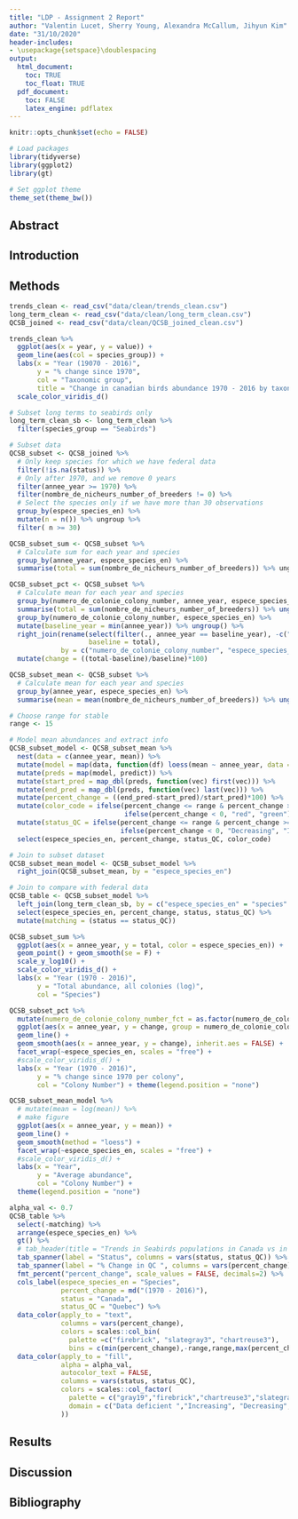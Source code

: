 ```yaml
---
title: "LDP - Assignment 2 Report"
author: "Valentin Lucet, Sherry Young, Alexandra McCallum, Jihyun Kim"
date: "31/10/2020"
header-includes:
- \usepackage{setspace}\doublespacing 
output: 
  html_document:
    toc: TRUE
    toc_float: TRUE
  pdf_document: 
    toc: FALSE
    latex_engine: pdflatex
---
```


```r
knitr::opts_chunk$set(echo = FALSE)

# Load packages
library(tidyverse)
library(ggplot2)
library(gt)

# Set ggplot theme
theme_set(theme_bw())
```

## Abstract

## Introduction

## Methods

```r
trends_clean <- read_csv("data/clean/trends_clean.csv")
long_term_clean <- read_csv("data/clean/long_term_clean.csv")
QCSB_joined <- read_csv("data/clean/QCSB_joined_clean.csv")
```

```r
trends_clean %>% 
  ggplot(aes(x = year, y = value)) +
  geom_line(aes(col = species_group)) +
  labs(x = "Year (19070 - 2016)", 
       y = "% change since 1970", 
       col = "Taxonomic group", 
       title = "Change in canadian birds abundance 1970 - 2016 by taxonomic group") +
  scale_color_viridis_d()
```
```r
# Subset long terms to seabirds only
long_term_clean_sb <- long_term_clean %>% 
  filter(species_group == "Seabirds")

# Subset data
QCSB_subset <- QCSB_joined %>% 
  # Only keep species for which we have federal data
  filter(!is.na(status)) %>% 
  # Only after 1970, and we remove 0 years
  filter(annee_year >= 1970) %>% 
  filter(nombre_de_nicheurs_number_of_breeders != 0) %>% 
  # Select the species only if we have more than 30 observations
  group_by(espece_species_en) %>% 
  mutate(n = n()) %>% ungroup %>% 
  filter( n >= 30)

QCSB_subset_sum <- QCSB_subset %>% 
  # Calculate sum for each year and species
  group_by(annee_year, espece_species_en) %>% 
  summarise(total = sum(nombre_de_nicheurs_number_of_breeders)) %>% ungroup

QCSB_subset_pct <- QCSB_subset %>% 
  # Calculate mean for each year and species
  group_by(numero_de_colonie_colony_number, annee_year, espece_species_en) %>% 
  summarise(total = sum(nombre_de_nicheurs_number_of_breeders)) %>% ungroup() %>% 
  group_by(numero_de_colonie_colony_number, espece_species_en) %>% 
  mutate(baseline_year = min(annee_year)) %>% ungroup() %>% 
  right_join(rename(select(filter(., annee_year == baseline_year), -c("annee_year")), 
                    baseline = total), 
             by = c("numero_de_colonie_colony_number", "espece_species_en")) %>% 
  mutate(change = ((total-baseline)/baseline)*100)

QCSB_subset_mean <- QCSB_subset %>% 
  # Calculate mean for each year and species
  group_by(annee_year, espece_species_en) %>% 
  summarise(mean = mean(nombre_de_nicheurs_number_of_breeders)) %>% ungroup()

# Choose range for stable
range <- 15

# Model mean abundances and extract info
QCSB_subset_model <- QCSB_subset_mean %>% 
  nest(data = c(annee_year, mean)) %>%  
  mutate(model = map(data, function(df) loess(mean ~ annee_year, data = df))) %>% 
  mutate(preds = map(model, predict)) %>% 
  mutate(start_pred = map_dbl(preds, function(vec) first(vec))) %>% 
  mutate(end_pred = map_dbl(preds, function(vec) last(vec))) %>% 
  mutate(percent_change = ((end_pred-start_pred)/start_pred)*100) %>% 
  mutate(color_code = ifelse(percent_change <= range & percent_change >= -range, "grey", 
                             ifelse(percent_change < 0, "red", "green"))) %>% 
  mutate(status_QC = ifelse(percent_change <= range & percent_change >= -range, "Stable", 
                            ifelse(percent_change < 0, "Decreasing", "Increasing"))) %>%
  select(espece_species_en, percent_change, status_QC, color_code) 

# Join to subset dataset
QCSB_subset_mean_model <- QCSB_subset_model %>% 
  right_join(QCSB_subset_mean, by = "espece_species_en") 

# Join to compare with federal data
QCSB_table <- QCSB_subset_model %>% 
  left_join(long_term_clean_sb, by = c("espece_species_en" = "species" )) %>% 
  select(espece_species_en, percent_change, status, status_QC) %>% 
  mutate(matching = (status == status_QC))
```

```r
QCSB_subset_sum %>% 
  ggplot(aes(x = annee_year, y = total, color = espece_species_en)) +
  geom_point() + geom_smooth(se = F) +
  scale_y_log10() +
  scale_color_viridis_d() +
  labs(x = "Year (1970 - 2016)", 
       y = "Total abundance, all colonies (log)", 
       col = "Species")
```
```r
QCSB_subset_pct %>% 
  mutate(numero_de_colonie_colony_number_fct = as.factor(numero_de_colonie_colony_number)) %>% 
  ggplot(aes(x = annee_year, y = change, group = numero_de_colonie_colony_number_fct)) +
  geom_line() +
  geom_smooth(aes(x = annee_year, y = change), inherit.aes = FALSE) +
  facet_wrap(~espece_species_en, scales = "free") +
  #scale_color_viridis_d() +
  labs(x = "Year (1970 - 2016)", 
       y = "% change since 1970 per colony", 
       col = "Colony Number") + theme(legend.position = "none") 
```
```r
QCSB_subset_mean_model %>% 
  # mutate(mean = log(mean)) %>% 
  # make figure
  ggplot(aes(x = annee_year, y = mean)) +
  geom_line() +
  geom_smooth(method = "loess") +
  facet_wrap(~espece_species_en, scales = "free") +
  #scale_color_viridis_d() +
  labs(x = "Year", 
       y = "Average abundance", 
       col = "Colony Number") + 
  theme(legend.position = "none")

```
```r
alpha_val <- 0.7
QCSB_table %>%
  select(-matching) %>%
  arrange(espece_species_en) %>%
  gt() %>%
  # tab_header(title = "Trends in Seabirds populations in Canada vs in Quebec") %>%
  tab_spanner(label = "Status", columns = vars(status, status_QC)) %>%
  tab_spanner(label = "% Change in QC ", columns = vars(percent_change)) %>%
  fmt_percent("percent_change", scale_values = FALSE, decimals=2) %>%
  cols_label(espece_species_en = "Species", 
             percent_change = md("(1970 - 2016)"), 
             status = "Canada", 
             status_QC = "Quebec") %>%
  data_color(apply_to = "text", 
             columns = vars(percent_change), 
             colors = scales::col_bin(
               palette =c("firebrick", "slategray3", "chartreuse3"),
               bins = c(min(percent_change),-range,range,max(percent_change)))) %>% 
  data_color(apply_to = "fill", 
             alpha = alpha_val,
             autocolor_text = FALSE,
             columns = vars(status, status_QC), 
             colors = scales::col_factor(
               palette = c("gray19","firebrick","chartreuse3","slategray3"),
               domain = c("Data deficient ","Increasing", "Decreasing", "Stable")
             ))
```

## Results

## Discussion

## Bibliography
